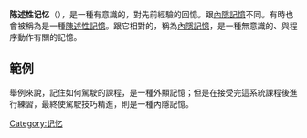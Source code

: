 {{article issues
|
{{Expand|time=2011-05-12T17:58:40+00:00}}
{{Expert|time=2011-05-12T17:58:40+00:00}}
{{Unreferenced|time=2011-05-12T17:58:40+00:00}}
}}

'''陈述性记忆'''（{{lang-en|Explicit memory}}），是一種有意識的，對先前經驗的回憶。跟[[內隱記憶|內隱記憶]]不同。有時也會被稱為是一種[[陳述性記憶|陳述性記憶]]。跟它相對的，稱為[[內隱記憶|內隱記憶]]，是一種無意識的、與程序動作有關的記憶。

==範例==
舉例來說，記住如何駕駛的課程，是一種外顯記憶；但是在接受完這系統課程後進行練習，最終使駕駛技巧精進，則是一種內隱記憶。
{{DEFAULTSORT:Explicit memory}}

{{记忆}}
[[Category:记忆|Category:记忆]]